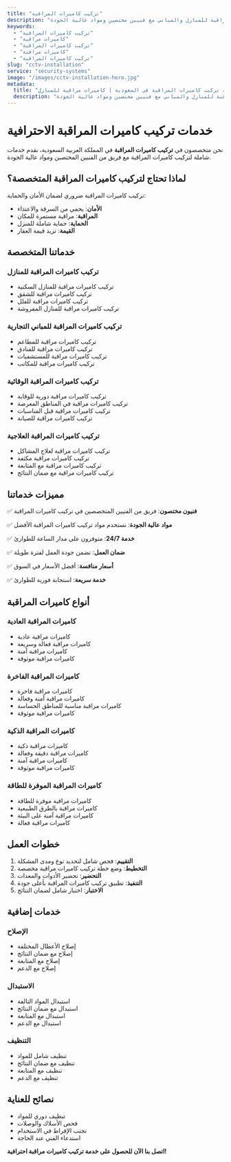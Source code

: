 ```yaml
---
title: "تركيب كاميرات المراقبة"
description: "خدمات تركيب كاميرات المراقبة للمنازل والمباني مع فنيين مختصين ومواد عالية الجودة"
keywords:
  - "تركيب كاميرات المراقبة"
  - "كاميرات مراقبة"
  - "تركيب كاميرات المراقبة"
  - "كاميرات مراقبة"
  - "تركيب كاميرات المراقبة"
slug: "cctv-installation"
service: "security-systems"
image: "/images/cctv-installation-hero.jpg"
metadata:
  title: "شركة تركيب كاميرات المراقبة في السعودية | كاميرات مراقبة للمنازل"
  description: "أفضل شركة تركيب كاميرات مراقبة في السعودية. خدمات تركيب كاميرات المراقبة للمنازل والمباني مع فنيين مختصين ومواد عالية الجودة."
---
```


# خدمات تركيب كاميرات المراقبة الاحترافية

نحن متخصصون في **تركيب كاميرات المراقبة** في المملكة العربية السعودية، نقدم خدمات شاملة لتركيب كاميرات المراقبة مع فريق من الفنيين المختصين ومواد عالية الجودة.

## لماذا تحتاج لتركيب كاميرات المراقبة المتخصصة؟

تركيب كاميرات المراقبة ضروري لضمان الأمان والحماية:

- **الأمان**: يحمي من السرقة والاعتداء
- **المراقبة**: مراقبة مستمرة للمكان
- **الحماية**: حماية شاملة للمنزل
- **القيمة**: تزيد قيمة العقار

## خدماتنا المتخصصة

### تركيب كاميرات المراقبة للمنازل
- تركيب كاميرات مراقبة للمنازل السكنية
- تركيب كاميرات مراقبة للشقق
- تركيب كاميرات مراقبة للفلل
- تركيب كاميرات مراقبة للمنازل المفروشة

### تركيب كاميرات المراقبة للمباني التجارية
- تركيب كاميرات مراقبة للمطاعم
- تركيب كاميرات مراقبة للفنادق
- تركيب كاميرات مراقبة للمستشفيات
- تركيب كاميرات مراقبة للمكاتب

### تركيب كاميرات المراقبة الوقائية
- تركيب كاميرات مراقبة دورية للوقاية
- تركيب كاميرات مراقبة في المناطق المعرضة
- تركيب كاميرات مراقبة قبل المناسبات
- تركيب كاميرات مراقبة للصيانة

### تركيب كاميرات المراقبة العلاجية
- تركيب كاميرات مراقبة لعلاج المشاكل
- تركيب كاميرات مراقبة مكثفة
- تركيب كاميرات مراقبة مع المتابعة
- تركيب كاميرات مراقبة مع ضمان النتائج

## مميزات خدماتنا

✅ **فنيون مختصون**: فريق من الفنيين المتخصصين في تركيب كاميرات المراقبة

✅ **مواد عالية الجودة**: نستخدم مواد تركيب كاميرات المراقبة الأفضل

✅ **خدمة 24/7**: متوفرون على مدار الساعة للطوارئ

✅ **ضمان العمل**: نضمن جودة العمل لفترة طويلة

✅ **أسعار منافسة**: أفضل الأسعار في السوق

✅ **خدمة سريعة**: استجابة فورية للطوارئ

## أنواع كاميرات المراقبة

### كاميرات المراقبة العادية
- كاميرات مراقبة عادية
- كاميرات مراقبة فعالة وسريعة
- كاميرات مراقبة آمنة
- كاميرات مراقبة موثوقة

### كاميرات المراقبة الفاخرة
- كاميرات مراقبة فاخرة
- كاميرات مراقبة آمنة وفعالة
- كاميرات مراقبة مناسبة للمناطق الحساسة
- كاميرات مراقبة موثوقة

### كاميرات المراقبة الذكية
- كاميرات مراقبة ذكية
- كاميرات مراقبة دقيقة وفعالة
- كاميرات مراقبة آمنة
- كاميرات مراقبة موثوقة

### كاميرات المراقبة الموفرة للطاقة
- كاميرات مراقبة موفرة للطاقة
- كاميرات مراقبة بالطرق الطبيعية
- كاميرات مراقبة آمنة على البيئة
- كاميرات مراقبة فعالة

## خطوات العمل

1. **التقييم**: فحص شامل لتحديد نوع ومدى المشكلة
2. **التخطيط**: وضع خطة تركيب كاميرات مراقبة مخصصة
3. **التحضير**: تحضير الأدوات والمعدات
4. **التنفيذ**: تطبيق تركيب كاميرات المراقبة بأعلى جودة
5. **الاختبار**: اختبار شامل لضمان النتائج

## خدمات إضافية

### الإصلاح
- إصلاح الأعطال المختلفة
- إصلاح مع ضمان النتائج
- إصلاح مع المتابعة
- إصلاح مع الدعم

### الاستبدال
- استبدال المواد التالفة
- استبدال مع ضمان النتائج
- استبدال مع المتابعة
- استبدال مع الدعم

### التنظيف
- تنظيف شامل للمواد
- تنظيف مع ضمان النتائج
- تنظيف مع المتابعة
- تنظيف مع الدعم

## نصائح للعناية

- تنظيف دوري للمواد
- فحص الأسلاك والوصلات
- تجنب الإفراط في الاستخدام
- استدعاء الفني عند الحاجة

**اتصل بنا الآن للحصول على خدمة تركيب كاميرات مراقبة احترافية!**
